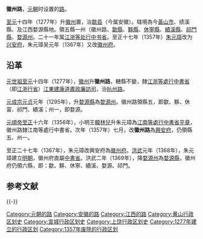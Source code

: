 {{Other uses|subject=元朝徽州地区行政区划|other=以徽州为名的道路|徽州路 (消歧义)}}
{{郡
|名稱 = 徽州路
|簡稱 = 徽
|地望= 安徽省[[黃山市|黃山市]]、<br />安徽省[[績溪縣|績溪縣]]、<br />江西省[[婺源縣|婺源縣]]
|治所= 今黃山市歙縣徽城鎮
|始置年代= 1277年
|廢置年代= 1367年
|等級 = 上府
|領縣 = 五縣一州（徽州路、[[歙縣|歙縣]]、[[黟縣|黟縣]]、[[休寧縣|休寧縣]]、[[績溪縣|績溪縣]]、[[祁門縣|祁門縣]]、[[婺源州|婺源州]]）
|毗鄰 = 浙江省[[杭州府|杭州府]]、[[嚴州府|嚴州府]]、[[衢州府|衢州府]]、<br>安徽省[[甯國府|甯國府]]、[[池州府|池州府]]、<br>江西省[[饒州府|饒州府]]、[[信州府|信州府]]
|語言 = [[徽語|徽語]]
|面積 = 12880平方公里
|別名 = [[新安|新安]]、歙州
|}}
'''徽州路'''，[[元朝|元朝]]时设置的[[路_(行政区划)|路]]。

[[至元_(忽必烈)|至元]]十四年（1277年）升[[徽州|徽州]]置，治[[歙县|歙县]]（今属安徽）。辖境為今[[黃山市|黃山市]]、绩溪縣、及江西婺源縣地。領五縣一州（徽州路、[[歙縣|歙縣]]、[[黟縣|黟縣]]、[[休寧縣|休寧縣]]、[[績溪縣|績溪縣]]、[[祁門縣|祁門縣]]、[[婺源州|婺源州]]。二十一年属[[江浙等处行中书省|江浙等处行中书省]]。至正十七年（1357年）[[朱元璋|朱元璋]]改为[[兴安府|兴安府]]，朱元璋吴元年（1367年）又改[[徽州府|徽州府]]。 

== 沿革 ==

[[元世祖|元世祖]][[至元_(忽必烈)|至元]]十四年（1277年），[[徽州|徽州]]升'''徽州路'''，轄縣不變，隸[[江浙等處行中書省|江浙等處行中書省]]（即[[江浙行省|江浙行省]]）[[江東建康道|江東建康道]][[肅政廉訪司|肅政廉訪司]]，治[[杭州路_(元朝)|杭州路]]。

[[元成宗|元成宗]][[元贞|元贞]]元年（1295年），升[[婺源縣|婺源縣]]為[[婺源州|婺源州]]。徽州路領縣五，即歙、黟、休甯、祁門、績溪；州一，即婺源。

[[元順帝|元順帝]][[至正|至正]]十六年（1356年），小明王[[韓林兒|韓林兒]]升朱元璋為[[江南等處行中書省|江南等處行中書省]][[平章|平章]]，徽州路隸江南等處行中書省。次年（1357年）七月，改'''徽州路'''為[[兴安府_(1357年)|興安府]]，仍領縣五、州一。

至正二十七年（1367年），朱元璋改興安府為[[徽州府|徽州府]]。[[洪武|洪武]]元年（1368年），朱元璋建立[[明朝|明朝]]，徽州府直屬[[中書省|中書省]]。洪武二年（1369年），降[[婺源州|婺源州]]為[[婺源縣|婺源縣]]，徽州府仍領六縣，即：歙、黟、休寧、績溪、婺源、祁門。

== 参考文献 ==
{{Reflist}}

{{-}}
{{元朝行政区划|nocat}}
[[Category:元朝的路|Category:元朝的路]]
[[Category:安徽的路|Category:安徽的路]]
[[Category:江西的路|Category:江西的路]]
[[Category:黄山行政区划史|Category:黄山行政区划史]]
[[Category:宣城行政区划史|Category:宣城行政区划史]]
[[Category:上饶行政区划史|Category:上饶行政区划史]]
[[Category:1277年建立的行政区划|Category:1277年建立的行政区划]]
[[Category:1357年废除的行政区划|Category:1357年废除的行政区划]]